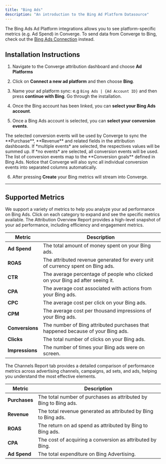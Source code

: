 ```yaml
---
title: "Bing Ads"
description: "An introduction to the Bing Ad Platform Datasource"
---
```


<Note> The Bing Ads Ad Platform integrations allows you to see platform-specific metrics (e.g. Ad Spend) in Converge. 
To send data from Converge to Bing, check out the [Bing Ads Connection](/connections/integrations/bing) instead.</Note>

## Installation Instructions

<AccordionGroup >
<Accordion icon="list" title="Installation Instructions">

1. Navigate to the Converge attribution dashboard and choose **Ad Platforms** 
   &nbsp;

2. Click on **Connect a new ad platform** and then choose **Bing**.
   &nbsp;

3. Name your ad platform sync: e.g `Bing Ads | {Ad Account ID}` and then press **continue with Bing**. Go through the installation.
   &nbsp;

4. Once the Bing account has been linked, you can **select your Bing Ads account**. 

5. Once a Bing Ads account is selected, you can **select your conversion events**.

<Info>
The selected conversion events will be used by Converge to sync the **Purchase**, **Revenue** and related fields in the attribution dashboards.
If *multiple events* are selected, the respectives values will be summed up.
If *no events* are selected, all conversion events will be used.
</Info>

<Info>
The list of conversion events map to the **Conversion goals** defined in Bing Ads.
</Info>

<Info>
Notice that Converge will also sync all individual conversion events into separated columns automatically.
</Info>

6. After pressing **Create** your Bing metrics will stream into Converge.
   &nbsp;


</Accordion>
</AccordionGroup> 

---
## Supported Metrics

We support a variety of metrics to help you analyze your ad performance on Bing Ads. Click on each category to expand and see the specific metrics available.
<AccordionGroup>
<Accordion icon="chart-column" title="Overview Report">
The Attribution Overview Report provides a high-level snapshot of your ad performance, including efficiency and engagement metrics.

| Metric          | Description                                                                     |
| --------------- | ------------------------------------------------------------------------------- |
| **Ad Spend**    | The total amount of money spent on your Bing ads.                               |
| **ROAS**        | The attributed revenue generated for every unit of currency spent on Bing ads.  |
| **CTR**         | The average percentage of people who clicked on your Bing ad after seeing it.   |
| **CPA**         | The average cost associated with actions from your Bing ads.                    |
| **CPC**         | The average cost per click on your Bing ads.                                    |
| **CPM**         | The average cost per thousand impressions of your Bing ads.                     |
| **Conversions** | The number of Bing attributed purchases that happened because of your Bing ads. |
| **Clicks**      | The total number of clicks on your Bing ads.                                    |
| **Impressions** | The number of times your Bing ads were on screen.                               |

</Accordion>

<Accordion icon="network-wired" title="Channels Report">
The Channels Report tab provides a detailed comparison of performance metrics across advertising channels, campaigns, ad sets, and ads, helping you understand the most effective elements.

| Metric        | Description                                                      |
| ------------- | ---------------------------------------------------------------- |
| **Purchases** | The total number of purchases as attributed by Bing to Bing ads. |
| **Revenue**   | The total revenue generated as attributed by Bing to Bing ads.   |
| **ROAS**      | The return on ad spend as attributed by Bing to Bing ads.        |
| **CPA**       | The cost of acquiring a conversion as attributed by Bing.        |
| **Ad Spend**  | The total expenditure on Bing Advertising.                       |

</Accordion>
</AccordionGroup>